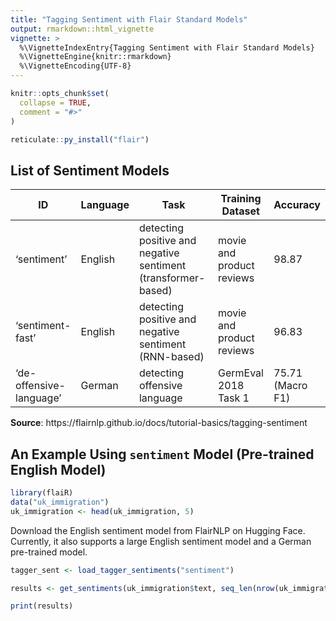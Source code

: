 ```yaml
---
title: "Tagging Sentiment with Flair Standard Models"
output: rmarkdown::html_vignette
vignette: >
  %\VignetteIndexEntry{Tagging Sentiment with Flair Standard Models}
  %\VignetteEngine{knitr::rmarkdown}
  %\VignetteEncoding{UTF-8}
---
```


```r
knitr::opts_chunk$set(
  collapse = TRUE,
  comment = "#>"
)
```

```r
reticulate::py_install("flair")
```

## List of Sentiment Models
| ID                      | Language | Task                                                      | Training Dataset           | Accuracy           |
|-------------------------|----------|-----------------------------------------------------------|----------------------------|--------------------|
| 'sentiment'             | English  | detecting positive and negative sentiment (transformer-based) | movie and product reviews | 98.87              |
| 'sentiment-fast'        | English  | detecting positive and negative sentiment (RNN-based)     | movie and product reviews | 96.83              |
| 'de-offensive-language' | German   | detecting offensive language                              | GermEval 2018 Task 1       | 75.71 (Macro F1)   |

__Source__: https://flairnlp.github.io/docs/tutorial-basics/tagging-sentiment


## An Example Using `sentiment` Model (Pre-trained English Model)


```r
library(flaiR)
data("uk_immigration")
uk_immigration <- head(uk_immigration, 5)
```

Download the English sentiment model from FlairNLP on Hugging Face. Currently, it also supports a large English sentiment model and a German pre-trained model.
```r
tagger_sent <- load_tagger_sentiments("sentiment")
```



```r
results <- get_sentiments(uk_immigration$text, seq_len(nrow(uk_immigration)), tagger_sent)

print(results)
```



